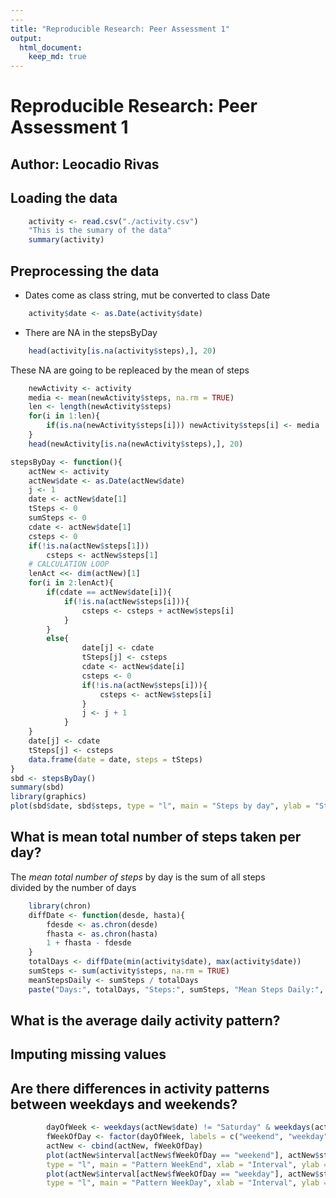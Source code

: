 ```yaml
---
---
title: "Reproducible Research: Peer Assessment 1"
output: 
  html_document:
    keep_md: true
---
```

# Reproducible Research: Peer Assessment 1  
## Author: Leocadio Rivas  
  

## Loading the data

```r
    activity <- read.csv("./activity.csv")
    "This is the sumary of the data"
    summary(activity)
```               
  
## Preprocessing the data  
- Dates come as class string, mut be converted to class Date  

```r
    activity$date <- as.Date(activity$date)
```
  
- There are NA in the stepsByDay  
```r
    head(activity[is.na(activity$steps),], 20)
```
  These NA are going to be repleaced by the mean of steps
```r
    newActivity <- activity
    media <- mean(newActivity$steps, na.rm = TRUE)
    len <- length(newActivity$steps)
    for(i in 1:len){
        if(is.na(newActivity$steps[i])) newActivity$steps[i] <- media
    }
    head(newActivity[is.na(newActivity$steps),], 20)


```

```r
stepsByDay <- function(){
    actNew <- activity
    actNew$date <- as.Date(actNew$date)
    j <- 1
    date <- actNew$date[1]
    tSteps <- 0
    sumSteps <- 0
    cdate <- actNew$date[1]
    csteps <- 0
    if(!is.na(actNew$steps[1]))
        csteps <- actNew$steps[1]
    # CALCULATION LOOP
    lenAct <<- dim(actNew)[1]
    for(i in 2:lenAct){
        if(cdate == actNew$date[i]){
            if(!is.na(actNew$steps[i])){
                csteps <- csteps + actNew$steps[i]
            }
        }
        else{
                date[j] <- cdate
                tSteps[j] <- csteps
                cdate <- actNew$date[i]
                csteps <- 0
                if(!is.na(actNew$steps[i])){
                    csteps <- actNew$steps[i]
                }
                j <- j + 1
            }
    }
    date[j] <- cdate
    tSteps[j] <- csteps
    data.frame(date = date, steps = tSteps)
}
sbd <- stepsByDay()
summary(sbd)
library(graphics)
plot(sbd$date, sbd$steps, type = "l", main = "Steps by day", ylab = "Steps", xlab  = "Date")
```

## What is mean total number of steps taken per day?  
The *mean total number of steps* by day is the sum of all steps  
divided by the number of days  

```r
    library(chron)
    diffDate <- function(desde, hasta){
        fdesde <- as.chron(desde)
        fhasta <- as.chron(hasta)
        1 + fhasta - fdesde
    }      
    totalDays <- diffDate(min(activity$date), max(activity$date))
    sumSteps <- sum(activity$steps, na.rm = TRUE)
    meanStepsDaily <- sumSteps / totalDays
    paste("Days:", totalDays, "Steps:", sumSteps, "Mean Steps Daily:", meanStepsDaily)

```

## What is the average daily activity pattern?
## Imputing missing values



## Are there differences in activity patterns between weekdays and weekends?
```r
        dayOfWeek <- weekdays(actNew$date) != "Saturday" & weekdays(actNew$date) != "Sunday"
        fWeekOfDay <- factor(dayOfWeek, labels = c("weekend", "weekday"))
        actNew <- cbind(actNew, fWeekOfDay)
        plot(actNew$interval[actNew$fWeekOfDay == "weekend"], actNew$steps[actNew$fWeekOfDay == "weekend"], 
        type = "l", main = "Pattern WeekEnd", xlab = "Interval", ylab = "Steps")
        plot(actNew$interval[actNew$fWeekOfDay == "weekday"], actNew$steps[actNew$fWeekOfDay == "weekday"], 
        type = "l", main = "Pattern WeekDay", xlab = "Interval", ylab = "Steps")
```


